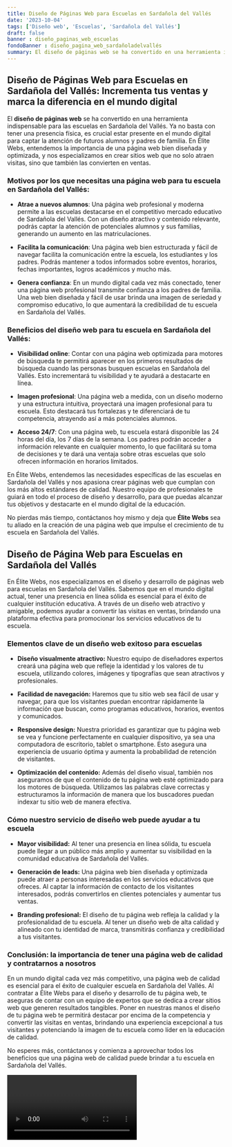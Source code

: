 ```yaml
---
title: Diseño de Páginas Web para Escuelas en Sardañola del Vallés
date: '2023-10-04'
tags: ['Diseño web', 'Escuelas', 'Sardañola del Vallés']
draft: false
banner : diseño_paginas_web_escuelas
fondoBanner : diseño_pagina_web_sardañoladelvallés
summary: El diseño de páginas web se ha convertido en una herramienta indispensable para las escuelas en Sardañola del Vallés. Ya no basta con tener una presencia física, es crucial estar presente en el mundo digital para captar la atención de futuros alumnos y padres de familia. En Élite Webs, entendemos la importancia de una página web bien diseñada y optimizada, y nos especializamos en crear sitios web que no solo atraen visitas, sino que también las convierten en ventas.
---
```


## Diseño de Páginas Web para Escuelas en Sardañola del Vallés: Incrementa tus ventas y marca la diferencia en el mundo digital

El **diseño de páginas web** se ha convertido en una herramienta indispensable para las escuelas en Sardañola del Vallés. Ya no basta con tener una presencia física, es crucial estar presente en el mundo digital para captar la atención de futuros alumnos y padres de familia. En Élite Webs, entendemos la importancia de una página web bien diseñada y optimizada, y nos especializamos en crear sitios web que no solo atraen visitas, sino que también las convierten en ventas.

### Motivos por los que necesitas una página web para tu escuela en Sardañola del Vallés:

- **Atrae a nuevos alumnos**: Una página web profesional y moderna permite a las escuelas destacarse en el competitivo mercado educativo de Sardañola del Vallés. Con un diseño atractivo y contenido relevante, podrás captar la atención de potenciales alumnos y sus familias, generando un aumento en las matriculaciones.

- **Facilita la comunicación**: Una página web bien estructurada y fácil de navegar facilita la comunicación entre la escuela, los estudiantes y los padres. Podrás mantener a todos informados sobre eventos, horarios, fechas importantes, logros académicos y mucho más.

- **Genera confianza**: En un mundo digital cada vez más conectado, tener una página web profesional transmite confianza a los padres de familia. Una web bien diseñada y fácil de usar brinda una imagen de seriedad y compromiso educativo, lo que aumentará la credibilidad de tu escuela en Sardañola del Vallés.

### Beneficios del diseño web para tu escuela en Sardañola del Vallés:

- **Visibilidad online**: Contar con una página web optimizada para motores de búsqueda te permitirá aparecer en los primeros resultados de búsqueda cuando las personas busquen escuelas en Sardañola del Vallés. Esto incrementará tu visibilidad y te ayudará a destacarte en línea.

- **Imagen profesional**: Una página web a medida, con un diseño moderno y una estructura intuitiva, proyectará una imagen profesional para tu escuela. Esto destacará tus fortalezas y te diferenciará de tu competencia, atrayendo así a más potenciales alumnos.

- **Acceso 24/7**: Con una página web, tu escuela estará disponible las 24 horas del día, los 7 días de la semana. Los padres podrán acceder a información relevante en cualquier momento, lo que facilitará su toma de decisiones y te dará una ventaja sobre otras escuelas que solo ofrecen información en horarios limitados.

En Élite Webs, entendemos las necesidades específicas de las escuelas en Sardañola del Vallés y nos apasiona crear páginas web que cumplan con los más altos estándares de calidad. Nuestro equipo de profesionales te guiará en todo el proceso de diseño y desarrollo, para que puedas alcanzar tus objetivos y destacarte en el mundo digital de la educación.

No pierdas más tiempo, contáctanos hoy mismo y deja que **Élite Webs** sea tu aliado en la creación de una página web que impulse el crecimiento de tu escuela en Sardañola del Vallés.

<GifSeo />

<Cta />

## Diseño de Página Web para Escuelas en Sardañola del Vallés

En Élite Webs, nos especializamos en el diseño y desarrollo de páginas web para escuelas en Sardañola del Vallés. Sabemos que en el mundo digital actual, tener una presencia en línea sólida es esencial para el éxito de cualquier institución educativa. A través de un diseño web atractivo y amigable, podemos ayudar a convertir las visitas en ventas, brindando una plataforma efectiva para promocionar los servicios educativos de tu escuela.

### Elementos clave de un diseño web exitoso para escuelas

- **Diseño visualmente atractivo:** Nuestro equipo de diseñadores expertos creará una página web que refleje la identidad y los valores de tu escuela, utilizando colores, imágenes y tipografías que sean atractivos y profesionales. 

- **Facilidad de navegación:** Haremos que tu sitio web sea fácil de usar y navegar, para que los visitantes puedan encontrar rápidamente la información que buscan, como programas educativos, horarios, eventos y comunicados.

- **Responsive design:** Nuestra prioridad es garantizar que tu página web se vea y funcione perfectamente en cualquier dispositivo, ya sea una computadora de escritorio, tablet o smartphone. Esto asegura una experiencia de usuario óptima y aumenta la probabilidad de retención de visitantes.

- **Optimización del contenido:** Además del diseño visual, también nos aseguramos de que el contenido de tu página web esté optimizado para los motores de búsqueda. Utilizamos las palabras clave correctas y estructuramos la información de manera que los buscadores puedan indexar tu sitio web de manera efectiva.

### Cómo nuestro servicio de diseño web puede ayudar a tu escuela

- **Mayor visibilidad:** Al tener una presencia en línea sólida, tu escuela puede llegar a un público más amplio y aumentar su visibilidad en la comunidad educativa de Sardañola del Vallés.

- **Generación de leads:** Una página web bien diseñada y optimizada puede atraer a personas interesadas en los servicios educativos que ofreces. Al captar la información de contacto de los visitantes interesados, podrás convertirlos en clientes potenciales y aumentar tus ventas.

- **Branding profesional:** El diseño de tu página web refleja la calidad y la profesionalidad de tu escuela. Al tener un diseño web de alta calidad y alineado con tu identidad de marca, transmitirás confianza y credibilidad a tus visitantes.

### Conclusión: la importancia de tener una página web de calidad y contratarnos a nosotros

En un mundo digital cada vez más competitivo, una página web de calidad es esencial para el éxito de cualquier escuela en Sardañola del Vallés. Al contratar a Élite Webs para el diseño y desarrollo de tu página web, te aseguras de contar con un equipo de expertos que se dedica a crear sitios web que generen resultados tangibles. Poner en nuestras manos el diseño de tu página web te permitirá destacar por encima de la competencia y convertir las visitas en ventas, brindando una experiencia excepcional a tus visitantes y potenciando la imagen de tu escuela como líder en la educación de calidad.

No esperes más, contáctanos y comienza a aprovechar todos los beneficios que una página web de calidad puede brindar a tu escuela en Sardañola del Vallés.

<Video />

<CtaBot job='Escuelas' city='Sardañola del Vallés'/>

<Gmaps query='Sardañola del Vallés+españa+maps' />